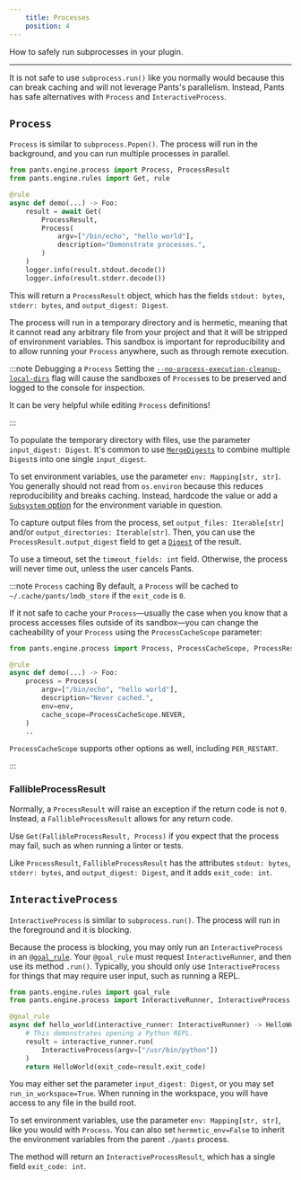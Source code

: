 ```yaml
---
    title: Processes
    position: 4
---
```


How to safely run subprocesses in your plugin.

---

It is not safe to use `subprocess.run()` like you normally would because this can break caching and will not leverage Pants's parallelism. Instead, Pants has safe alternatives with `Process` and `InteractiveProcess`.

## `Process`

`Process` is similar to `subprocess.Popen()`. The process will run in the background, and you can run multiple processes in parallel.

```python
from pants.engine.process import Process, ProcessResult
from pants.engine.rules import Get, rule

@rule
async def demo(...) -> Foo:
    result = await Get(
        ProcessResult,
        Process(
            argv=["/bin/echo", "hello world"],
            description="Demonstrate processes.",
        )
    )
    logger.info(result.stdout.decode())
    logger.info(result.stderr.decode())
```

This will return a `ProcessResult` object, which has the fields `stdout: bytes`, `stderr: bytes`, and `output_digest: Digest`.

The process will run in a temporary directory and is hermetic, meaning that it cannot read any arbitrary file from your project and that it will be stripped of environment variables. This sandbox is important for reproducibility and to allow running your `Process` anywhere, such as through remote execution.

:::note Debugging a `Process`
Setting the [`--no-process-execution-cleanup-local-dirs`](docs:rules-api-tips#debugging-look-inside-the-chroot) flag will cause the sandboxes of `Process`es to be preserved and logged to the console for inspection.

It can be very helpful while editing `Process` definitions!

:::

To populate the temporary directory with files, use the parameter `input_digest: Digest`. It's common to use [`MergeDigests`](docs:rules-api-file-system) to combine multiple `Digest`s into one single `input_digest`.

To set environment variables, use the parameter `env: Mapping[str, str]`. You generally should not read from `os.environ` because this reduces reproducibility and breaks caching. Instead, hardcode the value or add a [`Subsystem` option](./options-and-subsystems.mdx) for the environment variable in question.

To capture output files from the process, set `output_files: Iterable[str]` and/or `output_directories: Iterable[str]`. Then, you can use the `ProcessResult.output_digest` field to get a [`Digest`](docs:rules-api-file-system) of the result.

To use a timeout, set the `timeout_fields: int` field. Otherwise, the process will never time out, unless the user cancels Pants.

:::note `Process` caching
By default, a `Process` will be cached to `~/.cache/pants/lmdb_store` if the `exit_code` is `0`.

If it not safe to cache your `Process`—usually the case when you know that a process accesses files outside of its sandbox—you can change the cacheability of your `Process` using the `ProcessCacheScope` parameter:

```python
from pants.engine.process import Process, ProcessCacheScope, ProcessResult

@rule
async def demo(...) -> Foo:
    process = Process(
        argv=["/bin/echo", "hello world"],
        description="Never cached.",
        env=env,
        cache_scope=ProcessCacheScope.NEVER,
    )
    ..
```

`ProcessCacheScope` supports other options as well, including `PER_RESTART`.

:::

### FallibleProcessResult

Normally, a `ProcessResult` will raise an exception if the return code is not `0`. Instead, a `FallibleProcessResult` allows for any return code.

Use `Get(FallibleProcessResult, Process)` if you expect that the process may fail, such as when running a linter or tests.

Like `ProcessResult`, `FallibleProcessResult` has the attributes `stdout: bytes`, `stderr: bytes`, and `output_digest: Digest`, and it adds `exit_code: int`.

## `InteractiveProcess`

`InteractiveProcess` is similar to `subprocess.run()`. The process will run in the foreground and it is blocking.

Because the process is blocking, you may only run an `InteractiveProcess` in an [`@goal_rule`](./goal-rules.mdx). Your `@goal_rule` must request `InteractiveRunner`, and then use its method `.run()`. Typically, you should only use `InteractiveProcess` for things that may require user input, such as running a REPL.

```python
from pants.engine.rules import goal_rule
from pants.engine.process import InteractiveRunner, InteractiveProcess

@goal_rule
async def hello_world(interactive_runner: InteractiveRunner) -> HelloWorld:
    # This demonstrates opening a Python REPL.
    result = interactive_runner.run(
        InteractiveProcess(argv=["/usr/bin/python"])
    )
    return HelloWorld(exit_code=result.exit_code)
```

You may either set the parameter `input_digest: Digest`, or you may set `run_in_workspace=True`. When running in the workspace, you will have access to any file in the build root.

To set environment variables, use the parameter `env: Mapping[str, str]`, like you would with `Process`. You can also set `hermetic_env=False` to inherit the environment variables from the parent `./pants` process.

The method will return an `InteractiveProcessResult`, which has a single field `exit_code: int`.
